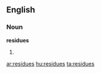 ==English==

===Noun===
'''residues'''

# {{plural of|[[residue]]}}

[[ar:residues]]
[[hu:residues]]
[[ta:residues]]